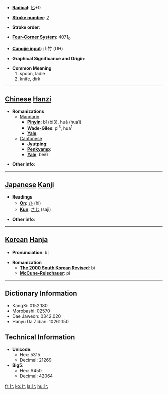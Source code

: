 * '''[[Wiktionary:Chinese radical index| Radical]]''': [[Wiktionary:Chinese radical index 匕|匕]]+0

* '''[[Wiktionary:Chinese total strokes index|Stroke number]]''': [[Wiktionary:Chinese total strokes index 2|2]]

* '''Stroke order''': 

* '''[[Wiktionary:Chinese four corner index|Four-Corner System]]''': 4071<sub>0</sub>

* '''[[Wiktionary:Chinese Cangjie index|Cangjie input]]''': 山竹 (UH)

* '''Graphical Significance and Origin''': 

* '''Common Meaning'''
*#spoon, ladle
*# knife, dirk


----

== [[Chinese]] [[Hanzi]] ==

* '''Romanizations'''
** [[Mandarin]]
*** '''[[Pinyin]]''': bǐ (bi3), huā (hua1)
*** '''[[Wade-Giles]]''': pi<sup>3</sup>, hua<sup>1</sup>
*** '''[[Yale]]''': 
**[[Cantonese]]
***'''[[Jyutping]]''':
***'''[[Penkyamp]]''': 
***'''[[Yale]]''': bei6

* '''Other info''': 

----

== [[Japanese]] [[Kanji]] ==

* '''Readings'''
** '''[[On]]''': [[ひ]] (hi)
** '''[[Kun]]''': [[さじ]] (saji)

* '''Other info''':  

----

== [[Korean]] [[Hanja]] ==

* '''Pronunciation''': 비

* '''Romanization'''
** '''[[The 2000 South Korean Revised Romanization|The 2000 South Korean Revised]]''': bi
** '''[[McCune-Reischauer]]''': pi

----

== Dictionary Information ==

* KangXi: 0152.180
* Morobashi: 02570
* Dae Jaweon: 0342.020
* Hanyu Da Zidian: 10261.150

== Technical Information ==

* '''Unicode''':
** Hex: 5315
** Decimal: 21269
* '''Big5''':
** Hex: A450
** Decimal: 42064

[[fr:匕]]
[[ko:匕]]
[[la:匕]]
[[hu:匕]]